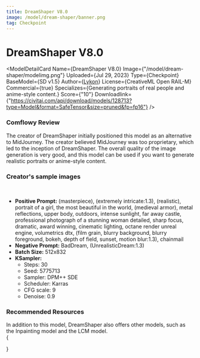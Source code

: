 ```yaml
---
title: DreamShaper V8.0
image: /model/dream-shaper/banner.png
tag: Checkpoint
---
```



# DreamShaper V8.0

<ModelDetailCard 
  Name={<span>DreamShaper V8.0</span>}
  Image={"/model/dream-shaper/modelimg.png"}
  Uploaded={<span>Jul 29, 2023</span>}
  Type={<span>Checkpoint</span>}
  BaseModel={<span>SD v1.5</span>}
  Author={<a href="https://civitai.com/user/Lykon">Lykon</a>}
  License={<span>CreativeML Open RAIL-M</span>}
  Commercial={true}
  Specializes={<span>Generating portraits of real people and anime-style content.</span>}
  Score={"10"}
  Downloadlink={"https://civitai.com/api/download/models/128713?type=Model&format=SafeTensor&size=pruned&fp=fp16"}
/>

### Comflowy Review

The creator of DreamShaper initially positioned this model as an alternative to MidJourney. The creator believed MidJourney was too proprietary, which led to the inception of DreamShaper. The overall quality of the image generation is very good, and this model can be used if you want to generate realistic portraits or anime-style content.

### Creator's sample images
<br/>
<PhotoProvider>
  <PhotoView src="/model/dream-shaper/001.jpg">
    <img src="/model/dream-shaper/001.jpg" alt="" className='rounded-lg'/>
  </PhotoView>
</PhotoProvider>

* **Positive Prompt:** (masterpiece), (extremely intricate:1.3), (realistic), portrait of a girl, the most beautiful in the world, (medieval armor), metal reflections, upper body, outdoors, intense sunlight, far away castle, professional photograph of a stunning woman detailed, sharp focus, dramatic, award winning, cinematic lighting, octane render  unreal engine,  volumetrics dtx, (film grain, blurry background, blurry foreground, bokeh, depth of field, sunset, motion blur:1.3), chainmail
* **Negative Prompt:** BadDream, (UnrealisticDream:1.3)
* **Batch Size:** 512x832
* **KSampler:**
  * Steps: 30
  * Seed: 5775713
  * Sampler: DPM++ SDE 
  * Scheduler: Karras
  * CFG scale: 9
  * Denoise: 0.9

### Recommended Resources

In addition to this model, DreamShaper also offers other models, such as the Inpainting model and the LCM model.
<br/>
{
  <div className="flex flex-wrap justify-start gap-4">
    <Cards 
      image={"/model/dream-shaper-xl/banner.png"}
      title={"DreamShaper XL"}
      href={"/model/dream-shaper-xl"}
      tag={"Checkpoint"}
    />
    <Cards 
      image={"/model/dream-shaper-lcm/banner.png"}
      title={"DreamShaper LCM V8.0"}
      href={"/model/dream-shaper-lcm"}
      tag={"Checkpoint"}
    />
    <Cards 
      image={"/model/dream-shaper-inpainting/modelimg.png"}
      title={"DreamShaper V8.0 Inpainting"}
      href={"/model/dream-shaper-v-8-inpainting"}
      tag={"Checkpoint"}
    />
  </div>
}



